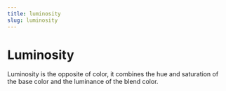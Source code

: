 ```yaml
---
title: luminosity
slug: luminosity
---
```


# Luminosity


Luminosity is the opposite of color, it combines the hue and saturation of the base color and the luminance of the blend color.